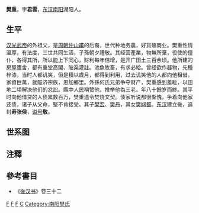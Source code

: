'''樊重'''，字'''君雲'''，[[东汉|东汉]][[南阳|南阳]]湖阳人。

==生平==
[[汉光武帝|汉光武帝]]的外祖父，是[[周朝|周朝]][[仲山甫|仲山甫]]的后裔，世代种地务農，好貨殖商业。樊重性情溫厚，有法度，三世共同生活，子孫朝夕禮敬。其经营產業，物無所棄，役使的僮仆，各得其所，所以能上下同心，财利每年倍增，是开广田土三百余顷。他所建的房屋廬舍，都有重堂高閣、陂渠灌註。池魚牧畜，有求必給。曾经欲作器物，先種梓漆，当时人都讥笑，但是積以歲月，都得到利用，过去讥笑他的人都向他租借。家資巨萬，就賑济宗族，恩加鄉里。外孫何氏兄弟争夺财产，樊重感到羞耻，以田地二頃解决他们的忿訟。縣中人民稱赞他，推举他為三老。年八十餘岁而終。其平时向他借贷的人债累数百万，樊重遗令焚烧文契。债家听说都很惭愧，争着向他家还债，诸子从父命，堅不肯接受。其子[[樊宏|樊宏]]、[[樊丹|樊丹]]，其女[[樊娴都|樊娴都]]。[[东汉|东汉]]建立後，追封'''寿张侯'''，[[谥号|谥号]]'''敬'''。

==世系图==
<center>
{{chart/start}}
{{chart | | | | | | | | | | | | | Ch |Ch=寿张敬侯<br>樊重}}
{{chart | |,|-|-|-|v|-|-|-|-|-|-|-|+|-|-|-|-|-|-|-|v|-|-|-|.| }}
{{chart | Mo | | Mo | | | | | | Ho | | | | | | Da | | Xd |Mo=□|Ho=寿张恭侯<br>[[樊宏|樊宏]]|Da=射阳侯<br>[[樊丹|樊丹]]|Xd=[[樊娴都|樊娴都]]}}
{{chart | |!| | | |!| | | |,|-|-|-|^|-|-|-|-|-|-|-|v|-|-|-|.| }}
{{chart | Xu | | Mo | | Ti | | | | | | | | | | We | | Ma |Xu=玄乡侯<br>[[樊寻|樊寻]]|Mo=□|Ti=燕哀侯<br>[[樊鯈|樊鯈]]|We=[[樊鲔|樊鲔]]|Ma=平望侯<br>[[樊茂|樊茂]]}}
{{chart | | | | | |!| | | |)|-|-|-|v|-|-|-|.| | | |!| }}
{{chart | | | | | Mo | | Si | | Ch | | Fa | | Sh |Mo=□|Si=燕侯<br>[[樊汜|樊汜]]|Ch=[[樊郴|樊郴]]|Fa=[[樊梵|樊梵]]|Sh=[[樊赏|樊赏]]}}
{{chart | | | | | |!| | | |!| | | | | | | | }}
{{chart | | | | | Ti | | Sh | | | |Ti =[[樊调|樊调]]|Sh=燕侯<br>[[樊时|樊时]]}}
{{chart | | | | | | | | | |)|-|-|-|.| }}
{{chart | | | | | | | | | Ji | | Pa |Ji=燕侯<br>[[樊建_(东汉)|樊建]]|Pa=燕侯<br>[[樊盼|樊盼]]}}
{{chart | | | | | | | | | | | | | |!|}}
{{chart | | | | | | | | | | | | | Sh |Sh=燕侯<br>[[樊尚|樊尚]]}}
{{chart/end}}
</center>

== 注釋 ==
{{reflist}}

== 參考書目 ==
* 《[[後汉书|後汉书]]》卷三十二

[[Category:西漢人|F]]
[[Category:东汉列侯|F]]
[[Category:南陽人|F]]
[[Category:樊姓|C]]
[[Category:南阳樊氏|Category:南阳樊氏]]